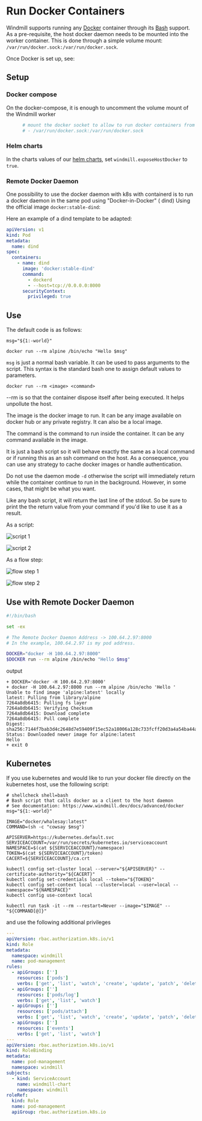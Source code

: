 
# Run Docker Containers

Windmill supports running any [Docker](https://www.docker.com/) container through its [Bash](../../getting_started/0_scripts_quickstart/4_bash_quickstart/index.mdx) support. As a pre-requisite, the host docker daemon needs to be mounted into the worker container. This is done through a simple volume mount: `/var/run/docker.sock:/var/run/docker.sock`.

Once Docker is set up, see:

<div className="grid grid-cols-2 gap-6 mb-4">
	<DocCard
		title="Docker Quickstart"
		description="Learn to run a script using from Docker containers."
		href="/docs/getting_started/scripts_quickstart/docker"
	/>
</div>

## Setup

### Docker compose

On the docker-compose, it is enough to uncomment the volume mount of the Windmill worker

```dockerfile
      # mount the docker socket to allow to run docker containers from within the workers
      # - /var/run/docker.sock:/var/run/docker.sock
```

### Helm charts

In the charts values of our [helm charts](https://github.com/windmill-labs/windmill-helm-charts), set `windmill.exposeHostDocker` to `true`.

### Remote Docker Daemon

One possibility to use the docker daemon with k8s with containerd is to run a docker daemon in the same pod using "Docker-in-Docker" ( dind) Using the official image `docker:stable-dind`:

Here an example of a dind template to be adapted:

```yaml
apiVersion: v1
kind: Pod
metadata:
  name: dind
spec:
  containers:
    - name: dind
      image: 'docker:stable-dind'
      command:
        - dockerd
        - --host=tcp://0.0.0.0:8000
      securityContext:
        privileged: true
```

## Use

The default code is as follows:

```
msg="${1:-world}"

docker run --rm alpine /bin/echo "Hello $msg"
```

`msg` is just a normal bash variable. It can be used to pass arguments to the script. This syntax is the standard bash one to assign default values to parameters.

```
docker run --rm <image> <command>
```

--rm is so that the container dispose itself after being executed. It helps unpollute the host.

The image is the docker image to run. It can be any image available on docker hub or any private registry. It can also be a local image.

The command is the command to run inside the container. It can be any command available in the image.

It is just a bash script so it will behave exactly the same as a local command or if running this as an ssh command on the host. As a consequence, you can use any strategy to cache docker images or handle authentication.

Do not use the daemon mode `-d` otherwise the script will immediately return while the container continue to run in the background. However, in some cases, that might be what you want.

Like any bash script, it will return the last line of the stdout. So be sure to print the the return value from your command if you'd like to use it as a result.

As a script:

![script 1](./as_script.png.webp)

![script 2](./as_script2.png.webp)

As a flow step:

![flow step 1](./as_flow.png.webp)

![flow step 2](./as_flow2.png.webp)

## Use with Remote Docker Daemon

```bash
#!/bin/bash

set -ex

# The Remote Docker Daemon Address -> 100.64.2.97:8000
# In the example, 100.64.2.97 is my pod address.

DOCKER="docker -H 100.64.2.97:8000"
$DOCKER run --rm alpine /bin/echo "Hello $msg"
```

output

```log
+ DOCKER='docker -H 100.64.2.97:8000'
+ docker -H 100.64.2.97:8000 run --rm alpine /bin/echo 'Hello '
Unable to find image 'alpine:latest' locally
latest: Pulling from library/alpine
7264a8db6415: Pulling fs layer
7264a8db6415: Verifying Checksum
7264a8db6415: Download complete
7264a8db6415: Pull complete
Digest: sha256:7144f7bab3d4c2648d7e59409f15ec52a18006a128c733fcff20d3a4a54ba44a
Status: Downloaded newer image for alpine:latest
Hello
+ exit 0
```

## Kubernetes

If you use kubernetes and would like to run your docker file directly on the kubernetes host, use the following script:

```
# shellcheck shell=bash
# Bash script that calls docker as a client to the host daemon
# See documentation: https://www.windmill.dev/docs/advanced/docker
msg="${1:-world}"

IMAGE="docker/whalesay:latest"
COMMAND=(sh -c "cowsay $msg")

APISERVER=https://kubernetes.default.svc
SERVICEACCOUNT=/var/run/secrets/kubernetes.io/serviceaccount
NAMESPACE=$(cat ${SERVICEACCOUNT}/namespace)
TOKEN=$(cat ${SERVICEACCOUNT}/token)
CACERT=${SERVICEACCOUNT}/ca.crt

kubectl config set-cluster local --server="${APISERVER}" --certificate-authority="${CACERT}"
kubectl config set-credentials local --token="${TOKEN}"
kubectl config set-context local --cluster=local --user=local --namespace="${NAMESPACE}"
kubectl config use-context local

kubectl run task -it --rm --restart=Never --image="$IMAGE" -- "${COMMAND[@]}"
```

and use the following additional privileges

```yaml
---
apiVersion: rbac.authorization.k8s.io/v1
kind: Role
metadata:
  namespace: windmill
  name: pod-management
rules:
  - apiGroups: ['']
    resources: ['pods']
    verbs: ['get', 'list', 'watch', 'create', 'update', 'patch', 'delete']
  - apiGroups: ['']
    resources: ['pods/log']
    verbs: ['get', 'list', 'watch']
  - apiGroups: ['']
    resources: ['pods/attach']
    verbs: ['get', 'list', 'watch', 'create', 'update', 'patch', 'delete']
  - apiGroups: ['']
    resources: ['events']
    verbs: ['get', 'list', 'watch']
---
apiVersion: rbac.authorization.k8s.io/v1
kind: RoleBinding
metadata:
  name: pod-management
  namespace: windmill
subjects:
  - kind: ServiceAccount
    name: windmill-chart
    namespace: windmill
roleRef:
  kind: Role
  name: pod-management
  apiGroup: rbac.authorization.k8s.io
```
